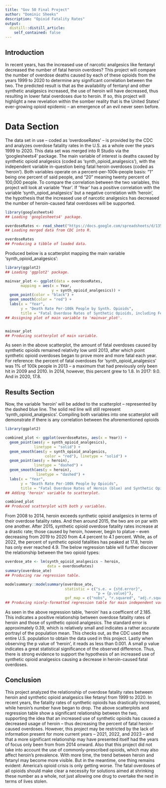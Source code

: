 ```yaml
---
title: "Gov 50 Final Project"
author: "Dominic Sheeks"
description: "Opioid Fatality Rates"
output:
  distill::distill_article:
    self_contained: false
---
```




## Introduction

In recent years, has the increased use of narcotic analgesics like fentanyl decreased the number of fatal heroin overdoes? This project will compare the number of overdose deaths caused by each of these opioids from the years 1999 to 2020 to determine any significant correlation between the two. The predicted result is that as the availability of fentanyl and other synthetic analgesics increased, the use of heroin will have decreased, thus resulting in lower fatal overdoses due to heroin. If so, this project will highlight a new revelation within the somber reality that is the United States' ever-growing opioid epidemic -- an emergence of an evil never seen before.


# Data Section

The data set in use -- coded as 'overdoseRates' -- is provided by the CDC and analyzes overdose fatality rates in the U.S. as a whole over the years 1999 to 2020. This data set was merged into R Studio via the 'googlesheets4' package. The main variable of interest is deaths caused by synthetic opioid analgesics (coded as ‘synth_opioid_analgesics’), with the independent variable in-question being fatal heroin overdoses (coded as ‘heroin’). Both variables operate on a percent-per-100k-people basis: “1” being one percent of said people, and “20” meaning twenty percent of 100,000 people. To compare the correlation between the two variables, this project will look at variable ‘Year’. If ‘Year’ has a positive correlation with the variable ‘synth_opiod_analgesics' but a negative correlation with ‘heroin’, the hypothesis that the increased use of narcotic analgesics has decreased the number of heroin-caused fatal overdoses will be supported.

```r
library(googlesheets4)
## Loading 'googlesheets4' package.

overdoseRates <- read_sheet("https://docs.google.com/spreadsheets/d/135BpS8CTn1LdcUvf7ZwK6GIKSt-LyIPJ_uqbSWqwYgo/edit#gid=0")
## Loading merged data from CDC into R.

overdoseRates
## Producing a tibble of loaded data.
```

Produced below is a scatterplot mapping the main variable 'synth_opioid_analgesics':


```r
library(ggplot2)
## Loading 'ggplot2' package.

mainvar_plot <- ggplot(data = overdoseRates,
       mapping = aes(x = Year,
                     y = synth_opioid_analgesics)) +
  geom_point(color = "black") +
  geom_smooth(color = "red") +
  labs(x = "Year",
       y = "Death Rate Per-100k People by Synth. Opioids",
       title = "Fatal Overdose Rates of Synthetic Opioids, including Fetanyl")
## Assigning plot of main variable to 'mainvar_plot'.


mainvar_plot
## Producing scatterplot of main variable.
```

As seen in the above scatterplot, the amount of fatal overdoses caused by synthetic opioids remained relativity low until 2013, after which point synthetic opioid overdoses began to prove more and more fatal each year. For reference: the percent of fatal overdoses for 'synth_opioid_analgesics' was 1% of 100k people in 2013 -- a maximum that had previously only been hit in 2009 and 2010. In 2014, however, this percent grew to 1.8. In 2017: 9.0. And in 2020, 17.8. 


## Results Section


Now, the variable 'heroin' will be added to the scatterplot -- represented by the dashed blue line. The solid red line will still represent 'synth_opioid_analgesics'. Compiling both variables into one scatterplot will demonstrate if there is any correlation between the aforementioned opioids 


```r
library(ggplot2)

combined_plot <- ggplot(overdoseRates, aes(x = Year)) +
  geom_point(aes(y = synth_opioid_analgesics), 
             linetype = "solid") +
  geom_smooth(aes(y = synth_opioid_analgesics, 
                  color = "red"), linetype = "solid") +
  geom_point(aes(y = heroin), 
             linetype = "dashed") +
  geom_smooth(aes(y = heroin), 
              linetype = "dashed") +
  labs(x = "Year",
       y = "Death Rate Per-100k People by Opioids",
       title = "Fatal Overdose Rates of Heroin (blue) and Synthetic Opioids (red)")
## Adding 'heroin' variable to scatterplot.

combined_plot
## Produced scatterplot with both y variables.
```

From 2008 to 2014, heroin exceeds synthetic opioid analgesics in terms of their overdose fatality rates. And then around 2015, the two are on par with one another. After 2015, synthetic opioid overdose fatality rates increase at a drastic rate; those caused by heroin, however, begin to platue -- even decreasing from 2019 to 2020 from 4.4 percent to 4.1 percent. While, as of 2022, the percent of synthetic opioid fatalities has peaked at 17.8, heroin has only ever reached 4.9. The below regression table will further discover the relationship between the two opioid types:


```r
overdose_ate <- lm(synth_opioid_analgesics ~ heroin, 
                   data = overdoseRates)
summary(overdose_ate)
## Producing raw regression table.
```
```r
modelsummary::modelsummary(overdose_ate,
                           statistic = c("s.e. = {std.error}",
                                         "p = {p.value}"),
                           gof_map = c("nobs", "r.squared", "adj.r.squared"))
## Producing nicely-formatted regression table for main independent variable 'heroin'.
```

As seen in the above regression table, 'heroin' has a coefficent of 2.185. This indicates a positive relationship between overdose fatality rates of heroin and those of synthetic opioid analgesics. The standard error is approximately 0.39, which is relatively small and indicates a rather accurate portrayl of the population mean. This checks out, as the CDC used the entire U.S. population to obtain the data used in this project. Lastly when observing the p value of 'heroin', it reads as less than 0.001. A small p value indicates a great statistical significance of the observed difference. Thus, there is strong evidence to support the hypothesis of an increased use of synthetic opioid analgesics causing a decrease in heroin-caused fatal overdoses. 


## Conclusion

This project analyzed the relationship of overdose fatality rates between heroin and synthetic opioid analgesics like fetanyl from 1999 to 2020. In recent years, the fatality rates of synthetic opioids has drastically increased, while heroin's number have began to drop. The above scatterplots and regression table show a significant relationship between the two, supporting the idea that an increased use of synthetic opioids has caused a decreased usage of heroin -- thus decreasing the percent of fatal heroin-caused overdoses. However, this project may be restricted by the lack of information present for more current years -- 2021, 2022, and 2023 -- and that a more significant relationship may have presented itself had the years of focus only been from from 2014 onward. Also that this project did not take into account the use of commonly-prescribed opioids, which may also affect heroin's prevalence. With more time, the trend between heroin and fetanyl may become more visible. But in the meantime, one thing remains evident: America's opioid crisis is only getting worse. The fatal overdoses of all opioids should make clear a necessity for solutions aimed at shrinking these number as a whole, not just allowing one drug to overtake the next in terms of lives stolen. 
